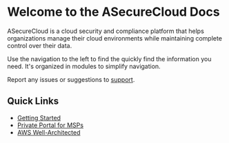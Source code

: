 # Welcome to the ASecureCloud Docs

ASecureCloud is a cloud security and compliance platform that helps organizations manage their cloud environments while maintaining complete control over their data.

Use the navigation to the left to find the quickly find the information you need. It's organized in modules to simplify navigation.

Report any issues or suggestions to [support](mailto:support@asecurecloud.com).



## Quick Links

- [Getting Started](/gettingStarted)
- [Private Portal for MSPs](/privatePortal)
- [AWS Well-Architected](/wellArchitected) 